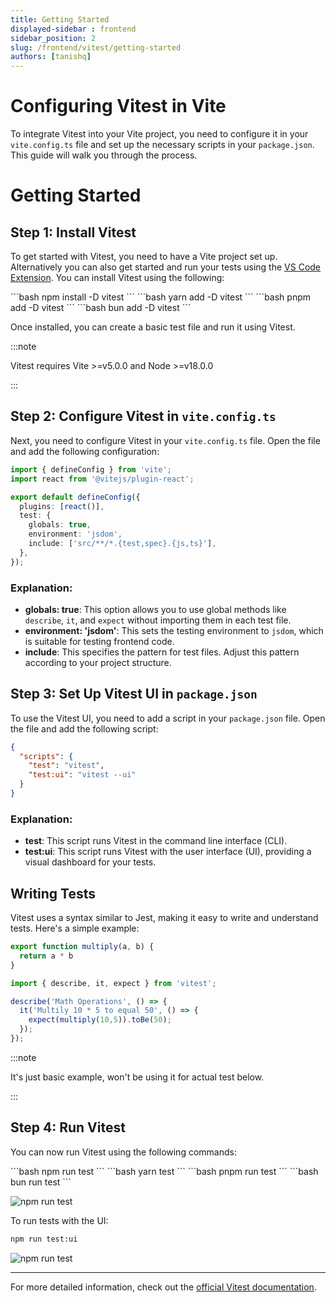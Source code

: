 ```yaml
---
title: Getting Started
displayed-sidebar : frontend
sidebar_position: 2
slug: /frontend/vitest/getting-started
authors: [tanishq]
---
```





# Configuring Vitest in Vite

To integrate Vitest into your Vite project, you need to configure it in your `vite.config.ts` file and set up the necessary scripts in your `package.json`. This guide will walk you through the process.

# Getting Started

## Step 1: Install Vitest
To get started with Vitest, you need to have a Vite project set up. Alternatively you can also get started and run your tests using the [VS Code Extension](https://marketplace.visualstudio.com/items?itemName=vitest.explorer). You can install Vitest using the following:

<Tabs>
  <TabItem value="npm" label="npm" default>
    ```bash
    npm install -D vitest
    ```
  </TabItem>
  <TabItem value="yarn" label="yarn">
    ```bash
    yarn add -D vitest
    ```
  </TabItem>
  <TabItem value="pnpm" label="pnpm">
   ```bash
    pnpm add -D vitest
    ```
  </TabItem>
   <TabItem value="bun" label="bun">
    ```bash
    bun add -D vitest
    ```
  </TabItem>
</Tabs>

Once installed, you can create a basic test file and run it using Vitest.

:::note

Vitest requires Vite >=v5.0.0 and Node >=v18.0.0

:::

## Step 2: Configure Vitest in `vite.config.ts`

Next, you need to configure Vitest in your `vite.config.ts` file. Open the file and add the following configuration:

```typescript
import { defineConfig } from 'vite';
import react from '@vitejs/plugin-react';

export default defineConfig({
  plugins: [react()],
  test: {
    globals: true,
    environment: 'jsdom',
    include: ['src/**/*.{test,spec}.{js,ts}'],
  },
});
```

### Explanation:

- **globals: true**: This option allows you to use global methods like `describe`, `it`, and `expect` without importing them in each test file.
- **environment: 'jsdom'**: This sets the testing environment to `jsdom`, which is suitable for testing frontend code.
- **include**: This specifies the pattern for test files. Adjust this pattern according to your project structure.

## Step 3: Set Up Vitest UI in `package.json`

To use the Vitest UI, you need to add a script in your `package.json` file. Open the file and add the following script:

```json
{
  "scripts": {
    "test": "vitest",
    "test:ui": "vitest --ui"
  }
}
```

### Explanation:

- **test**: This script runs Vitest in the command line interface (CLI).
- **test:ui**: This script runs Vitest with the user interface (UI), providing a visual dashboard for your tests.


## Writing Tests

Vitest uses a syntax similar to Jest, making it easy to write and understand tests. Here's a simple example:

```js title="multiply.js"
export function multiply(a, b) {
  return a * b
}
```

```js title="multiply.test.js"
import { describe, it, expect } from 'vitest';

describe('Math Operations', () => {
  it('Multily 10 * 5 to equal 50', () => {
    expect(multiply(10,5)).toBe(50);
  });
});
```
:::note

It's just basic example, won't be using it for actual test below.

:::

## Step 4: Run Vitest

You can now run Vitest using the following commands:

<Tabs>
  <TabItem value="npm" label="npm" default>
    ```bash
    npm run test
    ```
  </TabItem>
  <TabItem value="yarn" label="yarn">
    ```bash
    yarn test
    ```
  </TabItem>
  <TabItem value="pnpm" label="pnpm">
   ```bash
    pnpm run test
    ```
  </TabItem>
   <TabItem value="bun" label="bun">
    ```bash
    bun run test
    ```
  </TabItem>
</Tabs>

![npm run test](./assets/gif/vitestter.gif)


To run tests with the UI:

  ```bash
  npm run test:ui
  ```

  ![npm run test](./assets/gif/vitestui.gif)


---

For more detailed information, check out the [official Vitest documentation](https://vitest.dev/).


